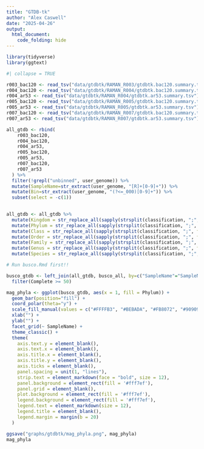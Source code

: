 ```yaml
---
title: "GTDB-tk"
author: "Alex Caswell"
date: "2025-04-26"
output: 
  html_document:
    code_folding: hide
---
```


```r

library(tidyverse)
library(ggtext)

```

```r
#| collapse = TRUE

r003_bac120 <- read_tsv("data/gtdbtk/RAMAN_R003/gtdbtk.bac120.summary.tsv")
r004_bac120 <- read_tsv("data/gtdbtk/RAMAN_R004/gtdbtk.bac120.summary.tsv")
r004_ar53 <- read_tsv("data/gtdbtk/RAMAN_R004/gtdbtk.ar53.summary.tsv")
r005_bac120 <- read_tsv("data/gtdbtk/RAMAN_R005/gtdbtk.bac120.summary.tsv")
r005_ar53 <- read_tsv("data/gtdbtk/RAMAN_R005/gtdbtk.ar53.summary.tsv")
r007_bac120 <- read_tsv("data/gtdbtk/RAMAN_R007/gtdbtk.bac120.summary.tsv")
r007_ar53 <- read_tsv("data/gtdbtk/RAMAN_R007/gtdbtk.ar53.summary.tsv")

all_gtdb <- rbind(
    r003_bac120,
    r004_bac120,
    r004_ar53,
    r005_bac120,
    r005_ar53,
    r007_bac120,
    r007_ar53
  ) %>% 
  filter(!grepl("unbinned", user_genome)) %>%
  mutate(SampleName=str_extract(user_genome, "[R]+[0-9]+")) %>%
  mutate(Bin=str_extract(user_genome, "(?<=_000)[0-9]+")) %>%
  subset(select = -c(1))
  

```

```r

all_gtdb <- all_gtdb %>%
  mutate(Kingdom = str_replace_all(sapply(strsplit(classification, ";", fixed=TRUE), '[', 1), c("d__"=""))) %>% relocate(`Kingdom`, .before = c(1)) %>%
  mutate(Phylum = str_replace_all(sapply(strsplit(classification, ";", fixed=TRUE), '[', 2), c("a_A"="a", "a_B"="a", "a_C"="a", "_I"="", "p__"=""))) %>% relocate(`Phylum`, .before = c(2)) %>%
  mutate(Class = str_replace_all(sapply(strsplit(classification, ";", fixed=TRUE), '[', 3), c("c__"=""))) %>% relocate(`Class`, .before = c(3)) %>%
  mutate(Order = str_replace_all(sapply(strsplit(classification, ";", fixed=TRUE), '[', 4), c("o__"=""))) %>% relocate(`Order`, .before = c(4)) %>%
  mutate(Family = str_replace_all(sapply(strsplit(classification, ";", fixed=TRUE), '[', 5), c("f__"=""))) %>% relocate(`Family`, .before = c(5)) %>%
  mutate(Genus = str_replace_all(sapply(strsplit(classification, ";", fixed=TRUE), '[', 6), c("g__"=""))) %>% relocate(`Genus`, .before = c(6)) %>%
  mutate(Species = str_replace_all(sapply(strsplit(classification, ";", fixed=TRUE), '[', 7), c("s__"=""))) %>% relocate(`Species`, .before = c(7)) 

```

```r

# Run busco.Rmd first!!

busco_gtdb <- left_join(all_gtdb, busco_all, by=c("SampleName"="SampleName", "Bin"="Bin")) %>%
  filter(Complete >= 50)

```

```r

mag_phyla <- ggplot(busco_gtdb, aes(x = 1, fill = Phylum)) + 
  geom_bar(position="fill") + 
  coord_polar(theta="y") + 
  scale_fill_manual(values = c("#FFFFB3", "#BEBADA", "#FB8072", "#909090", "#FDB462", "#FCCDE5", "#AB23FA", "#BF99D1")) +
  xlab("") +
  ylab("") +
  facet_grid(~ SampleName) +
  theme_classic() +
  theme(
    axis.text.y = element_blank(),
    axis.text.x = element_blank(),
    axis.title.x = element_blank(),
    axis.title.y = element_blank(),
    axis.ticks = element_blank(),
    panel.spacing = unit(1, "lines"),
    strip.text = element_markdown(face = "bold", size = 12),
    panel.background = element_rect(fill = '#fff7ef'),
    panel.grid = element_blank(),
    plot.background = element_rect(fill = '#fff7ef'),
    legend.background = element_rect(fill = '#fff7ef'),
    legend.text = element_markdown(size = 12),
    legend.title = element_blank(),
    legend.margin = margin(b = 20)
  )

ggsave("graphs/gtdbtk/mag_phyla.png", mag_phyla)
mag_phyla

```
